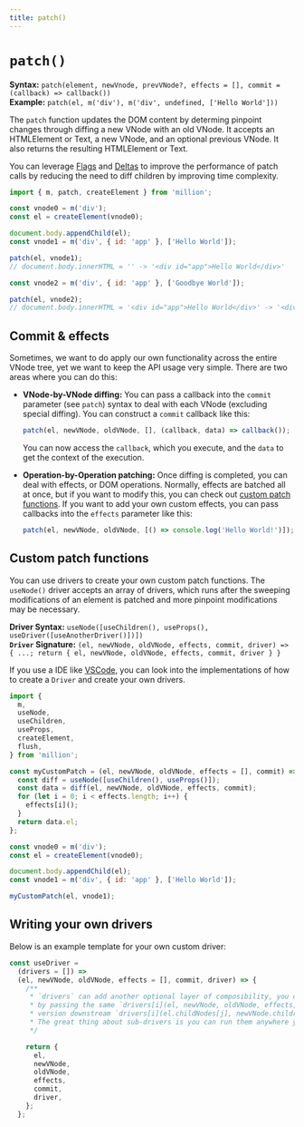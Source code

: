 ```yaml
---
title: patch()
---
```


# `patch()`

**Syntax:** `patch(element, newVnode, prevVNode?, effects = [], commit = (callback) => callback())`\
**Example:** `patch(el, m('div'), m('div', undefined, ['Hello World']))`

The `patch` function updates the DOM content by determing pinpoint changes through diffing a new VNode with an old VNode. It accepts an HTMLElement or Text, a new VNode, and an optional previous VNode. It also returns the resulting HTMLElement or Text.

You can leverage [Flags](/functions/m#flags) and [Deltas](/functions/m#deltas) to improve the performance of patch calls by reducing the need to diff children by improving time complexity.

```js
import { m, patch, createElement } from 'million';

const vnode0 = m('div');
const el = createElement(vnode0);

document.body.appendChild(el);
const vnode1 = m('div', { id: 'app' }, ['Hello World']);

patch(el, vnode1);
// document.body.innerHTML = '' -> '<div id="app">Hello World</div>'

const vnode2 = m('div', { id: 'app' }, ['Goodbye World']);

patch(el, vnode2);
// document.body.innerHTML = '<div id="app">Hello World</div>' -> '<div id="app">Goodbye World</div>'
```

## Commit & effects

Sometimes, we want to do apply our own functionality across the entire VNode tree, yet we want to keep the API usage very simple. There are two areas where you can do this:

- **VNode-by-VNode diffing:** You can pass a callback into the `commit` parameter (see `patch`) syntax to deal with each VNode (excluding special diffing). You can construct a `commit` callback like this:

  ```js
  patch(el, newVNode, oldVNode, [], (callback, data) => callback());
  ```

  You can now access the `callback`, which you execute, and the `data` to get the context of the execution.

- **Operation-by-Operation patching:** Once diffing is completed, you can deal with effects, or DOM operations. Normally, effects are batched all at once, but if you want to modify this, you can check out [custom patch functions](#custom-patch-functions). If you want to add your own custom effects, you can pass callbacks into the `effects` parameter like this:

  ```js
  patch(el, newVNode, oldVNode, [() => console.log('Hello World!')]);
  ```

## Custom patch functions

You can use drivers to create your own custom patch functions. The `useNode()` driver accepts an array of drivers, which runs after the sweeping modifications of an element is patched and more pinpoint modifications may be necessary.

**Driver Syntax:** `useNode([useChildren(), useProps(), useDriver([useAnotherDriver()])])`\
**`Driver` Signature:** `(el, newVNode, oldVNode, effects, commit, driver) => { ...; return { el, newVNode, oldVNode, effects, commit, driver } }`

If you use a IDE like [VSCode](https://code.visualstudio.com/), you can look into the implementations of how to create a `Driver` and create your own drivers.

```js
import {
  m,
  useNode,
  useChildren,
  useProps,
  createElement,
  flush,
} from 'million';

const myCustomPatch = (el, newVNode, oldVNode, effects = [], commit) => {
  const diff = useNode([useChildren(), useProps()]);
  const data = diff(el, newVNode, oldVNode, effects, commit);
  for (let i = 0; i < effects.length; i++) {
    effects[i]();
  }
  return data.el;
};

const vnode0 = m('div');
const el = createElement(vnode0);

document.body.appendChild(el);
const vnode1 = m('div', { id: 'app' }, ['Hello World']);

myCustomPatch(el, vnode1);
```

## Writing your own drivers

Below is an example template for your own custom driver:

```js
const useDriver =
  (drivers = []) =>
  (el, newVNode, oldVNode, effects = [], commit, driver) => {
    /**
     * `drivers` can add another optional layer of composibility, you can run the drivers
     * by passing the same `drivers[i](el, newVNode, oldVNode, effects, commit, driver)`, or a manipulated
     * version downstream `drivers[i](el.childNodes[j], newVNode.children[j], undefined, effects, commit, driver)`.
     * The great thing about sub-drivers is you can run them anywhere you want inside the driver!
     */

    return {
      el,
      newVNode,
      oldVNode,
      effects,
      commit,
      driver,
    };
  };
```
